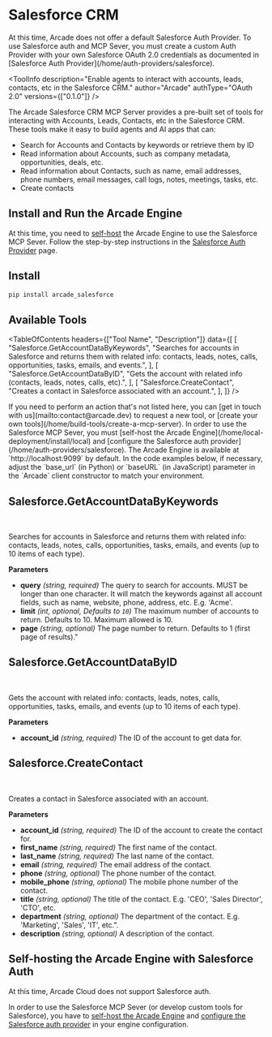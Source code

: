 # Salesforce CRM


<Callout type="info">
  At this time, Arcade does not offer a default Salesforce Auth Provider. To use
  Salesforce auth and MCP Sever, you must create a custom Auth Provider with your
  own Salesforce OAuth 2.0 credentials as documented in [Salesforce Auth
  Provider](/home/auth-providers/salesforce).
</Callout>

<ToolInfo
  description="Enable agents to interact with accounts, leads, contacts, etc in the Salesforce CRM."
  author="Arcade"
  authType="OAuth 2.0"
  versions={["0.1.0"]}
/>

<Badges repo="arcadeai/arcade_salesforce" />

The Arcade Salesforce CRM MCP Server provides a pre-built set of tools for interacting with Accounts, Leads, Contacts, etc in the Salesforce CRM. These tools make it easy to build agents and AI apps that can:

- Search for Accounts and Contacts by keywords or retrieve them by ID
- Read information about Accounts, such as company metadata, opportunities, deals, etc.
- Read information about Contacts, such as name, email addresses, phone numbers, email messages, call logs, notes, meetings, tasks, etc.
- Create contacts

## Install and Run the Arcade Engine

At this time, you need to [self-host](/home/auth-providers/salesforce) the Arcade Engine to use the Salesforce MCP Sever. Follow the step-by-step instructions in the [Salesforce Auth Provider](/home/auth-providers/salesforce) page.

## Install

```bash
pip install arcade_salesforce
```

## Available Tools

<TableOfContents
  headers={["Tool Name", "Description"]}
  data={[
    [
      "Salesforce.GetAccountDataByKeywords",
      "Searches for accounts in Salesforce and returns them with related info: contacts, leads, notes, calls, opportunities, tasks, emails, and events.",
    ],
    [
      "Salesforce.GetAccountDataByID",
      "Gets the account with related info (contacts, leads, notes, calls, etc).",
    ],
    [
      "Salesforce.CreateContact",
      "Creates a contact in Salesforce associated with an account.",
    ],
  ]}
/>

<Callout>
  If you need to perform an action that's not listed here, you can [get in touch
  with us](mailto:contact@arcade.dev) to request a new tool, or [create your own
  tools](/home/build-tools/create-a-mcp-server).
</Callout>

<Callout type="info">
  In order to use the Salesforce MCP Sever, you must [self-host the Arcade
  Engine](/home/local-deployment/install/local) and [configure the Salesforce
  auth provider](/home/auth-providers/salesforce). The Arcade Engine is
  available at `http://localhost:9099` by default. In the code examples below,
  if necessary, adjust the `base_url` (in Python) or `baseURL` (in JavaScript)
  parameter in the `Arcade` client constructor to match your environment.
</Callout>

## Salesforce.GetAccountDataByKeywords

<br />
<TabbedCodeBlock
  tabs={[
    {
      label: "Call the Tool Directly",
      content: {
        Python: [
          "/examples/integrations/mcp-servers/salesforce/get_account_data_by_keywords_example_call_tool.py",
        ],
        JavaScript: [
          "/examples/integrations/mcp-servers/salesforce/get_account_data_by_keywords_example_call_tool.js",
        ],
      },
    },
    {
      label: "Execute the Tool with OpenAI",
      content: {
        Python: [
          "/examples/integrations/mcp-servers/salesforce/get_account_data_by_keywords_example_llm_oai.py",
        ],
        JavaScript: [
          "/examples/integrations/mcp-servers/salesforce/get_account_data_by_keywords_example_llm_oai.js",
        ],
      },
    },
  ]}
/>

Searches for accounts in Salesforce and returns them with related info: contacts, leads, notes, calls, opportunities, tasks, emails, and events (up to 10 items of each type).

**Parameters**

- **query** _(string, required)_ The query to search for accounts. MUST be longer than one character. It will match the keywords against all account fields, such as name, website, phone, address, etc. E.g. 'Acme'.
- **limit** _(int, optional, Defaults to `10`)_ The maximum number of accounts to return. Defaults to 10. Maximum allowed is 10.
- **page** _(string, optional)_ The page number to return. Defaults to 1 (first page of results)."

## Salesforce.GetAccountDataByID

<br />
<TabbedCodeBlock
  tabs={[
    {
      label: "Call the Tool Directly",
      content: {
        Python: [
          "/examples/integrations/mcp-servers/salesforce/get_account_data_by_id_example_call_tool.py",
        ],
        JavaScript: [
          "/examples/integrations/mcp-servers/salesforce/get_account_data_by_id_example_call_tool.js",
        ],
      },
    },
    {
      label: "Execute the Tool with OpenAI",
      content: {
        Python: [
          "/examples/integrations/mcp-servers/salesforce/get_account_data_by_id_example_llm_oai.py",
        ],
        JavaScript: [
          "/examples/integrations/mcp-servers/salesforce/get_account_data_by_id_example_llm_oai.js",
        ],
      },
    },
  ]}
/>

Gets the account with related info: contacts, leads, notes, calls, opportunities, tasks, emails, and events (up to 10 items of each type).

**Parameters**

- **account_id** _(string, required)_ The ID of the account to get data for.

## Salesforce.CreateContact

<br />
<TabbedCodeBlock
  tabs={[
    {
      label: "Call the Tool Directly",
      content: {
        Python: [
          "/examples/integrations/mcp-servers/salesforce/create_contact_example_call_tool.py",
        ],
        JavaScript: [
          "/examples/integrations/mcp-servers/salesforce/create_contact_example_call_tool.js",
        ],
      },
    },
    {
      label: "Execute the Tool with OpenAI",
      content: {
        Python: [
          "/examples/integrations/mcp-servers/salesforce/create_contact_example_llm_oai.py",
        ],
        JavaScript: [
          "/examples/integrations/mcp-servers/salesforce/create_contact_example_llm_oai.js",
        ],
      },
    },
  ]}
/>

Creates a contact in Salesforce associated with an account.

**Parameters**

- **account_id** _(string, required)_ The ID of the account to create the contact for.
- **first_name** _(string, required)_ The first name of the contact.
- **last_name** _(string, required)_ The last name of the contact.
- **email** _(string, required)_ The email address of the contact.
- **phone** _(string, optional)_ The phone number of the contact.
- **mobile_phone** _(string, optional)_ The mobile phone number of the contact.
- **title** _(string, optional)_ The title of the contact. E.g. 'CEO', 'Sales Director', 'CTO', etc.
- **department** _(string, optional)_ The department of the contact. E.g. 'Marketing', 'Sales', 'IT', etc.".
- **description** _(string, optional)_ A description of the contact.

## Self-hosting the Arcade Engine with Salesforce Auth

At this time, Arcade Cloud does not support Salesforce auth.

In order to use the Salesforce MCP Sever (or develop custom tools for Salesforce), you have to [self-host the Arcade Engine](/home/local-deployment/install/local) and [configure the Salesforce auth provider](/home/auth-providers/salesforce) in your engine configuration.
